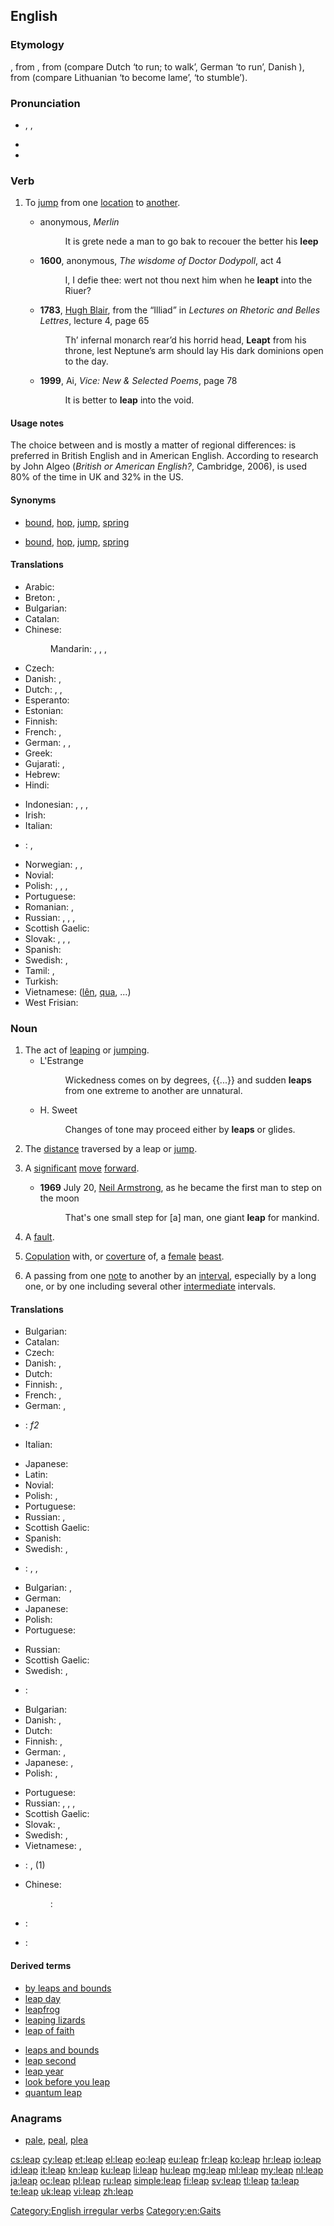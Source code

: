 {{also|LEAP}}
==English==
{{wikipedia|dab=leap}}

===Etymology===
{{etyl|enm}} {{term|lepen|lang=enm}}, from {{etyl|ang}} {{term|hleapan|hlēapan|lang=ang}}, from {{etyl|gem-pro|en}} {{recons|hlaupaną|lang=gem-pro}} (compare Dutch {{term|lopen|lang=nl}} ‘to run; to walk’, German {{term|laufen|lang=de}} ‘to run’, Danish {{term|løbe|lang=en}}), from {{etyl|ine-pro|en}} (compare Lithuanian {{term|šlùbti|lang=lt}} ‘to become lame’, {{term|klùbti|lang=lt}} ‘to stumble’).

===Pronunciation===
* {{enPR|lēp}}, {{IPA|/liːp/}}, {{X-SAMPA|/li:p/}}
* {{audio|en-us-leap.ogg|Audio (US)}}
* {{rhymes|iːp}}

===Verb===
{{en-verb|leaps|leaping|'''[[leaped]]''', '''[[leapt]]''', or archaically '''[[lept]]''' or '''[[lope]]'''|'''[[leaped]]''', '''[[leapt]]''', or archaically '''[[lopen]]'''}}

# {{intransitive}} To [[jump]] from one [[location]] to [[another]].
#* {{circa|1450}} anonymous, ''Merlin''
#*: It is grete nede a man to go bak to recouer the better his '''leep'''
#* '''1600''', anonymous, ''The wisdome of Doctor Dodypoll'', act 4
#*: I, I defie thee: wert not thou next him when he '''leapt''' into the Riuer?
#* '''1783''', [[w:Hugh Blair|Hugh Blair]], from the “Illiad” in ''Lectures on Rhetoric and Belles Lettres'', lecture 4, page 65
#*: Th’ infernal monarch rear’d his horrid head, '''Leapt''' from his throne, lest Neptune’s arm should lay His dark dominions open to the day.
#* '''1999''', Ai, ''Vice: New & Selected Poems'', page 78
#*: It is better to '''leap''' into the void.

====Usage notes====
The choice between {{term|leapt|lang=en}} and {{term|leaped|lang=en}} is mostly a matter of regional differences: {{term|leapt|lang=en}} is preferred in British English and {{term|leaped|lang=en}} in American English. According to research by John Algeo (''British or American English?'', Cambridge, 2006), {{term|leapt|lang=en}} is used 80% of the time in UK and 32% in the US.

====Synonyms====
* {{sense|jump from one location to another}} [[bound]], [[hop]], [[jump]], [[spring]]
* {{sense|jump upwards}} [[bound]], [[hop]], [[jump]], [[spring]]

====Translations====
{{trans-top|to jump from one location to another}}
* Arabic: {{t+|ar|وثب|tr=wathaba}}
* Breton: {{t|br|lammat}}, {{t|br|sailhañ}}
* Bulgarian: {{t+|bg|скачам}}
* Catalan: {{t|ca|saltar}}
* Chinese:
*: Mandarin: {{t-|cmn|跳躍|sc=Hani}}, {{t-|cmn|跳跃|tr=tiàoyuè|sc=Hani}}, {{t|cmn|飛躍|sc=Hani}}, {{t|cmn|飞跃|tr=fēiyuè|sc=Hani}}
* Czech: {{t-|cs|přeskočit}}
* Danish: {{t-|da|springe}}, {{t+|da|hoppe}}
* Dutch: {{t+|nl|springen}}, {{t+|nl|wippen}}, {{t|nl|huppen}}
* Esperanto: {{t-|eo|eksalti}}
* Estonian: {{t|et|hüppama}}
* Finnish: {{t+|fi|loikata}}
* French: {{t+|fr|sauter}}, {{t+|fr|bondir}}
* German: {{t|de|springen}}, {{t|de|einen Satz machen}}, {{t|de|hüpfen}}
* Greek: {{t+|el|πάλλομαι}}
* Gujarati: {{t|gu|કૂદવું|sc=Gujr}}, {{t|gu|ઠેકવું|sc=Gujr}}
* Hebrew: {{t+|he|קפץ}}
* Hindi: {{t|hi|कूदना|sc=Deva}}
{{trans-mid}}
* Indonesian: {{t|id|lompat}}, {{t|id|loncat}}, {{t|id|lompat|alt=melompat}}, {{t|id|loncat|alt=meloncat}}
* Irish: {{t-|ga|léim}}
* Italian: {{t+|it|saltare}}
* {{ttbc|ja}}: {{t|ja|飛躍する|tr=[[ひやく]]する, hiyaku-suru|sc=Jpan}}, {{t-|ja|跳躍する|tr=chōyaku-suru}} <!-- link as t-SOP if non-idiomatic; put marked word in|alt=; see [[User:Kephir/gadgets/xte#Translation_fixing]] -->
* Norwegian: {{t-|no|sprang}}, {{t+|no|hopp}}, {{t+|no|hoppe}}
* Novial: {{t|nov|salta}}
* Polish: {{t|pl|skakać}}, {{t|pl|skoczyć}}, {{t|pl|przeskakiwać}}, {{qualifier|over something}} {{t|pl|przeskoczyć}}
* Portuguese: {{t+|pt|saltar}}
* Romanian: {{t|ro|sări}}, {{t|ro|sălta}}
* Russian: {{t+|ru|скакать|tr=skakát'}} {{impf}}, {{t+|ru|скакнуть|tr=skaknút'}} {{pf.}}, {{t+|ru|прыгать|sc=Cyrl|tr=prýgat'}} {{impf}}, {{t+|ru|прыгнуть|sc=Cyrl|tr=prýgnut'}} {{pf.}}
* Scottish Gaelic: {{t-|gd|leum}}
* Slovak: {{t|sk|skočiť}}, {{t|sk|skákať}}, {{t|sk|preskočiť}}, {{qualifier|over something}} {{t|sk|preskakovať}}
* Spanish: {{t+|es|saltar}}
* Swedish: {{t+|sv|hoppa}}, {{t+|sv|springa}} {{qualifier|older}}
* Tamil: {{t|ta|பாய்|sc=Taml}}, {{t|ta|தாவு|sc=Taml}}
* Turkish: {{t+|tr|sıçramak}}
* Vietnamese: {{t|vi|nhảy}} ([[lên]], [[qua]], ...)
* West Frisian: {{t|fy|ljeppe}}
{{trans-bottom}}

===Noun===
{{en-noun}}

# The act of [[leaping]] or [[jumping]].
#* L'Estrange
#*: Wickedness comes on by degrees, {{...}} and sudden '''leaps''' from one extreme to another are unnatural.
#* H. Sweet
#*: Changes of tone may proceed either by '''leaps''' or glides.
# The [[distance]] traversed by a leap or [[jump]].
# {{figuratively}} A [[significant]] [[move]] [[forward]].
#* '''1969''' July 20, [[w:Neil Armstrong|Neil Armstrong]], as he became the first man to step on the moon
#*: That's one small step for [a] man, one giant '''leap''' for mankind.
# {{mining}} A [[fault]].
# [[copulation|Copulation]] with, or [[coverture]] of, a [[female]] [[beast]].
# {{music}} A passing from one [[note]] to another by an [[interval]], especially by a long one, or by one including several other [[intermediate]] intervals.

{{Webster 1913}}

====Translations====
{{trans-top|the act of leaping}}
* Bulgarian: {{t+|bg|скок|m|sc=Cyrl}}
* Catalan: {{t|ca|salt}}
* Czech: {{t+|cs|skok|m}}
* Danish: {{t-|da|spring|n}}, {{t+|da|hop|n}}
* Dutch: {{t+|nl|sprong|m}}
* Finnish: {{t+|fi|hyppy}}, {{t+|fi|loikka}}
* French: {{t+|fr|saut|m}}, {{t+|fr|bond|m}}
* German: {{t+|de|Sprung|m}}, {{t+|de|Satz|m}}
* {{ttbc|ga}}: {{t|ga|léim}} ''f2''
* Italian: {{t+|it|salto|m}}
{{trans-mid}}
* Japanese: {{t|ja|跳躍|tr=ちょうやく, chōyaku|sc=Jpan}}
* Latin: {{t+|la|saltus|m}}
* Novial: {{t|nov|salto}}
* Polish: {{t+|pl|skok|m}}, {{t+|pl|sus|m}}
* Portuguese: {{t+|pt|salto|m}}
* Russian: {{t+|ru|скачок|m}}, {{t+|ru|прыжок|m}}
* Scottish Gaelic: {{t-|gd|leum|m}}
* Spanish: {{t+|es|salto|m}}
* Swedish: {{t+|sv|hopp|n}}, {{t+|sv|språng|n}}
* {{ttbc|vi}}: {{t|vi|bước nhảy}}, {{t|vi|sự nhảy}}, {{t|vi|việc nhảy}} <!-- link as t-SOP if non-idiomatic; put marked word in|alt=; see [[User:Kephir/gadgets/xte#Translation_fixing]] -->
{{trans-bottom}}

{{trans-top|distance traversed by a leap}}
* Bulgarian: {{t+|bg|скок|m|sc=Cyrl}}, {{t-|bg|прескок|m|sc=Cyrl}}
* German: {{t|de|Sprungweite|f}}
* Japanese: {{t|ja|跳躍距離|tr=ちょうやくきょり, chōyaku kyori|sc=Jpan}}
* Polish: {{t+|pl|skok|m}}
* Portuguese: {{t+|pt|salto|m}}
{{trans-mid}}
* Russian: {{qualifier|rarely}} {{t|ru|скачок|m}}
* Scottish Gaelic: {{t-|gd|leum|m}}
* Swedish: {{t-|sv|hopplängd|c}}, {{t-|sv|språnglängd|c}}
* {{ttbc|vi}}: {{t|vi|quãng cách nhảy qua}} <!-- link as t-SOP if non-idiomatic; put marked word in|alt=; see [[User:Kephir/gadgets/xte#Translation_fixing]] -->
{{trans-bottom}}

{{trans-top|significant move forward}}
* Bulgarian: {{t+|bg|скок|m|sc=Cyrl}}
* Danish: {{t-|da|spring|n}}, {{t+|da|hop|n}}
* Dutch: {{t+|nl|sprong|m}}
* Finnish: {{t|fi|hyppy}}, {{t|fi|hyppäys}}
* German: {{t+|de|Sprung|m}}, {{t+|de|Satz|m}}
* Japanese: {{t|ja|飛躍|tr=ひやく, hiyaku|sc=Jpan}}, {{t|ja|躍進|tr=やくしん, yakushin|sc=Jpan}}
* Polish: {{t+|pl|krok|m}}, {{t+|pl|skok|m}}
{{trans-mid}}
* Portuguese: {{t+|pt|salto|m}}
* Russian: {{t|ru|скачок|m|sc=Cyrl}}, {{t|ru|рывок|m|sc=Cyrl}}, {{t|ru|прорыв|m|sc=Cyrl}}, {{qualifier|rarely}} {{t|ru|прыжок|m|sc=Cyrl}}
* Scottish Gaelic: {{t-|gd|leum|m}}
* Slovak: {{t+|sk|skok|m}}, {{t-|sk|pokrok|m}}
* Swedish: {{t+|sv|hopp|n}}, {{t+|sv|språng|n}}
* Vietnamese: {{t+|vi|thành tích}}, {{t+|vi|tiến bộ}}
{{trans-bottom}}

{{checktrans}}
* {{ttbc|br}}: {{t|br|lamm|m}}, {{t|br|sailh|m}} (1)
* Chinese:
*: {{ttbc|cmn}}: {{t|cmn|跳|sc=Hani}}
* {{ttbc|mk}}: {{t|mk|скок|sc=Cyrl}}
* {{ttbc|ta}}: {{t|ta|பாய்ச்சல்|sc=Taml}}

====Derived terms====
{{top2}}
* [[by leaps and bounds]]
* [[leap day]]
* [[leapfrog]]
* [[leaping lizards]]
* [[leap of faith]]
{{mid2}}
* [[leaps and bounds]]
* [[leap second]]
* [[leap year]]
* [[look before you leap]]
* [[quantum leap]]
{{bottom}}

===Anagrams===
* [[pale#English|pale]], [[peal#English|peal]], [[plea#English|plea]]

[[Category:English irregular verbs]]
[[Category:en:Gaits]]

[[cs:leap]]
[[cy:leap]]
[[et:leap]]
[[el:leap]]
[[eo:leap]]
[[eu:leap]]
[[fr:leap]]
[[ko:leap]]
[[hr:leap]]
[[io:leap]]
[[id:leap]]
[[it:leap]]
[[kn:leap]]
[[ku:leap]]
[[li:leap]]
[[hu:leap]]
[[mg:leap]]
[[ml:leap]]
[[my:leap]]
[[nl:leap]]
[[ja:leap]]
[[oc:leap]]
[[pl:leap]]
[[ru:leap]]
[[simple:leap]]
[[fi:leap]]
[[sv:leap]]
[[tl:leap]]
[[ta:leap]]
[[te:leap]]
[[uk:leap]]
[[vi:leap]]
[[zh:leap]]